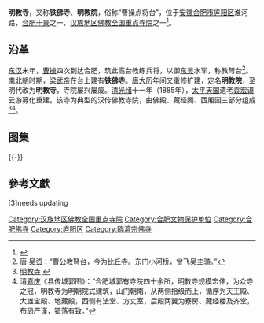 {{Otheruses|明教寺|subject=合肥市明教寺|other=明教寺的其他含义}}
{{Infobox religious building
| 名字          = 明教寺
| 图片          = Mingjiao Temple.jpg
| 图片说明      = 明教寺山门
| 地图          = China
| 地图说明      = 明教寺在中国的位置。
| 坐标          = {{coord|31|52|14|N|117|18|10|E|type:temple_region:China|format=dms|display=it}}
| 宗教          = [[佛教|佛教]]
| 位置          = {{CHN}}[[安徽省|安徽省]][[合肥市|合肥市]][[庐阳区|庐阳区]]淮河路
| 神            = [[释迦摩尼|释迦摩尼]]、[[觀世音菩薩|观音菩萨]]等
| 派别          = [[禅宗|禅宗]][[临济宗|临济宗]]
| 节日          = 
| 开光年份      = 
| 状态          = 
| 领导          = 
| 官方网站      = 
| 建筑师        = 
| 建筑类型      = 
| 建筑风格      = [[中國建築|中国建筑]]
| 建筑材料      = 砖头和水泥
| 建立者        = [[萧衍|梁武帝]]
| 资助者        = 
| 总承包商      = 
| 建立日期      = [[南北朝|南北朝]]时期
| 奠基          = 
| 竣工          = [[清朝|清]][[光绪|光绪]]十一年（1885年）
| 建设成本      = 
| 毁坏          = 
| 官方名称1     = 
| 类型1         = 
| 标准1         =
| 指定日期1     = 
| 父列表1       = 
| 参考编号1     = 
| 官方名称2     = 
| 类型2         = 
| 标准2         =
| 指定日期2     = 
| 父列表2       = 
| 参考编号2     = 
}}
{{文物保护单位
| 级别 = 省级
| 省区市 = 安徽省
| 名称 = 教弩台旧址
| 图片 = Jiao Nu Tai 2012-06.JPG
| 编号 = 1-63
| 分类 = 古建筑
| 时代 = [[清朝|清]]
| 所在 = [[合肥市|合肥市]][[庐阳区|庐阳区]]
| 登录 = 1981年9月
}}
'''明教寺'''，又称'''铁佛寺'''、'''明教院'''，俗称“曹操点将台”，位于[[安徽省|安徽]][[合肥市|合肥市]][[庐阳区|庐阳区]]淮河路，[[合肥十景|合肥十景]]之一、[[汉族地区佛教全国重点寺院|汉族地区佛教全国重点寺院]]之一<ref>{{Cite web |url=http://cul.anhuinews.com/system/2009/02/09/002204428.shtml |title=明教寺的钟声 |access-date=2009-12-25 |archive-url=https://web.archive.org/web/20090630020543/http://cul.anhuinews.com/system/2009/02/09/002204428.shtml |archive-date=2009-06-30 |dead-url=yes }}</ref>。

== 沿革 ==
[[东汉|东汉]]末年，[[曹操|曹操]]四次到达合肥，筑此高台教练兵将，以御[[孙吴|东吴]]水军，称教弩台<ref>唐·[[吴资|吴资]]：“曹公教弩台，今为比丘寺。东门小河桥，曾飞吴主骑。”</ref>。[[南北朝|南北朝]]时期，[[萧衍|梁武帝]]在台上建有'''铁佛寺'''。[[唐朝|唐]][[大曆|大历]]年间又重修扩建，定名'''明教院'''，至明代改为'''明教寺'''，寺院屡兴屡废。[[清朝|清]][[光绪|光绪]]十一年（1885年），[[太平天国|太平天国]]遗老[[袁宏谟|袁宏谟]]云游募化重建。该寺为典型的汉传佛教寺院，由佛殿、藏经阁、西厢园三部分组成<ref>[http://www.dalu.com/china/anhui/index1.htm 明教寺] {{webarchive|url=https://web.archive.org/web/20100816152034/http://www.dalu.com/china/anhui/index1.htm |date=2010-08-16 }}</ref><ref>清[[嘉庆|嘉庆]]《县传城郭图》：“合肥城郭有寺院四十余所，明教寺规模宏伟，为众寺之冠，明教寺为明朝院式建筑，山门朝南，从两侧拾级而上，循序为天王殿、大雄宝殿、地藏殿，西侧有法堂、方丈室，后殿两翼为寮房、藏经楼及齐堂，布局严谨，错落有致。”</ref>。

== 图集 ==
{{multiple image
| align  = left
| image1 = Mingjiao Temple 01 2012-06.JPG
| width1 = 250
| caption1 = 正面
| image2 = Mingjiao Temple 02 2012-06.JPG
| width2 = 250
| caption2 = 入口
| image3 = Jiao Nu Tai 2012-06.JPG
| width3 = 250
| caption3 =“古教弩台”题刻}}
{{-}}
{{Quote box
|width=30%
|align=right
|quote=世外人法无定法然后知非法法也，<br />天下事了犹未了岂可以不了了之。
|source=——明教寺楹联<ref>{{Cite web |url=http://www.hhfg.org/jcjx/f117.html |title=明教寺楹联的启示 |accessdate=2009-12-25 |archive-date=2011-08-22 |archive-url=https://web.archive.org/web/20110822165527/http://www.hhfg.org/jcjx/f117.html |dead-url=no }}</ref>
|}}
==參考文獻==
{{reflist|2}}

{{DEFAULTSORT:M}}
{{commons|Category:Mingjiao Temple}}
{{China-buddhism-temple}}
{{合肥市境内的安徽省文物保护单位}}
{{合肥市文保单位}}
[[Category:汉族地区佛教全国重点寺院|Category:汉族地区佛教全国重点寺院]]
[[Category:合肥文物保护单位|Category:合肥文物保护单位]]
[[Category:合肥佛寺|Category:合肥佛寺]]
[[Category:庐阳区|Category:庐阳区]]
[3]needs updating
[[Category:臨濟宗佛寺|Category:臨濟宗佛寺]]